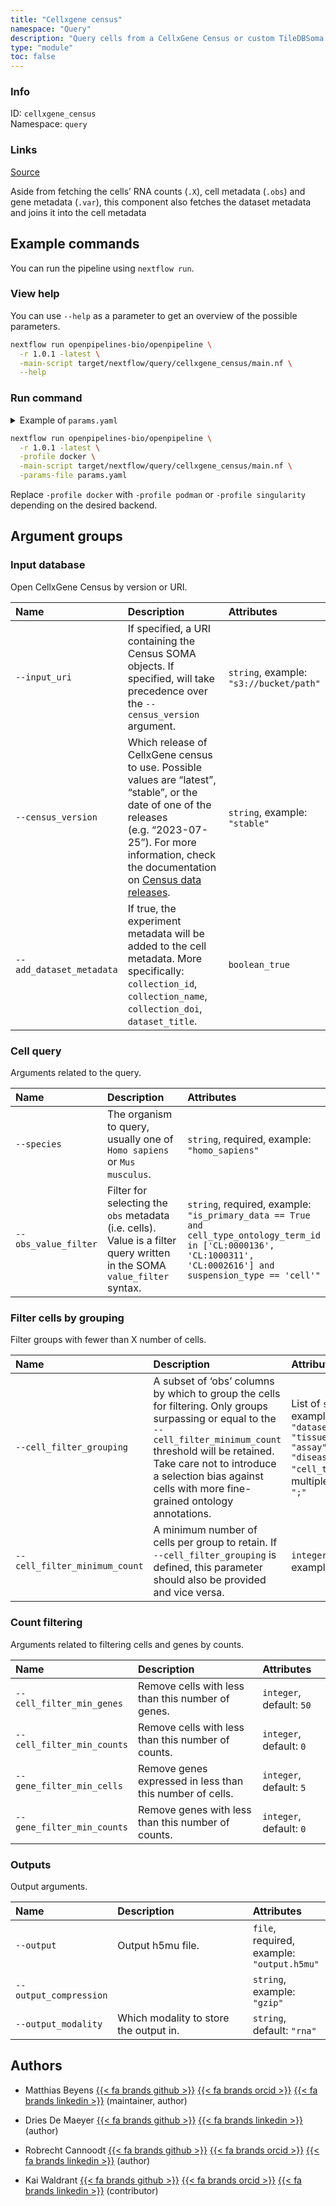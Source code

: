 ```yaml
---
title: "Cellxgene census"
namespace: "Query"
description: "Query cells from a CellxGene Census or custom TileDBSoma object."
type: "module"
toc: false
---
```


::: {.column-margin}

### Info

ID: `cellxgene_census`  
Namespace: `query`

### Links
[Source](https://github.com/openpipelines-bio/openpipeline/blob/1.0.1/src/query/cellxgene_census/config.vsh.yaml){.btn-action .btn-sm .btn-info .btn role="button"}

:::

Aside from fetching the cells' RNA counts (`.X`), cell metadata
(`.obs`) and gene metadata (`.var`), this component also fetches
the dataset metadata and joins it into the cell metadata

## Example commands

You can run the pipeline using `nextflow run`.

### View help

You can use `--help` as a parameter to get an overview of the possible parameters.

```bash
nextflow run openpipelines-bio/openpipeline \
  -r 1.0.1 -latest \
  -main-script target/nextflow/query/cellxgene_census/main.nf \
  --help
```

### Run command

<details>
<summary>Example of `params.yaml`</summary>
```yaml
# Outputs
# output: "$id.$key.output.h5mu"
# output_compression: "gzip"
output_modality: "rna"

# Input database
# input_uri: "s3://bucket/path"
# census_version: "stable"
add_dataset_metadata: false

# Cell query
species: # please fill in - example: "homo_sapiens"
obs_value_filter: # please fill in - example: "is_primary_data == True and cell_type_ontology_term_id in ['CL:0000136', 'CL:1000311', 'CL:0002616'] and suspension_type == 'cell'"

# Filter cells by grouping
# cell_filter_grouping: ["dataset_id", "tissue", "assay", "disease", "cell_type"]
# cell_filter_minimum_count: 100

# Count filtering
cell_filter_min_genes: 50
cell_filter_min_counts: 0
gene_filter_min_cells: 5
gene_filter_min_counts: 0

# Nextflow input-output arguments
publish_dir: # please fill in - example: "output/"
# param_list: "my_params.yaml"
```
</details>

```bash
nextflow run openpipelines-bio/openpipeline \
  -r 1.0.1 -latest \
  -profile docker \
  -main-script target/nextflow/query/cellxgene_census/main.nf \
  -params-file params.yaml
```

:::{.callout-note}
Replace `-profile docker` with `-profile podman` or `-profile singularity` depending on the desired backend.
:::

## Argument groups

### Input database

Open CellxGene Census by version or URI.


|Name                     |Description                                                                                                                                                                                                      |Attributes                              |
|:----------|:--------------------------------------------------|:--------------------|
|`--input_uri`            |If specified, a URI containing the Census SOMA objects. If specified, will take precedence over the `--census_version` argument.                                                                                 |`string`, example: `"s3://bucket/path"` |
|`--census_version`       |Which release of CellxGene census to use. Possible values are "latest", "stable", or the date of one of the releases (e.g. "2023-07-25"). For more information, check the documentation on [Census data releases](https://chanzuckerberg.github.io/cellxgene-census/cellxgene_census_docsite_data_release_info.html).|`string`, example: `"stable"`           |
|`--add_dataset_metadata` |If true, the experiment metadata will be added to the cell metadata. More specifically: `collection_id`, `collection_name`, `collection_doi`, `dataset_title`.                                                   |`boolean_true`                          |


### Cell query

Arguments related to the query.


|Name                 |Description                                                                                                              |Attributes                                                                                                                                                          |
|:----------|:--------------------------------------------------|:--------------------|
|`--species`          |The organism to query, usually one of `Homo sapiens` or `Mus musculus`.                                                  |`string`, required, example: `"homo_sapiens"`                                                                                                                       |
|`--obs_value_filter` |Filter for selecting the `obs` metadata (i.e. cells). Value is a filter query written in the SOMA `value_filter` syntax. |`string`, required, example: `"is_primary_data == True and cell_type_ontology_term_id in ['CL:0000136', 'CL:1000311', 'CL:0002616'] and suspension_type == 'cell'"` |


### Filter cells by grouping

Filter groups with fewer than X number of cells.


|Name                          |Description                                                                                                                                                                                                                                                                  |Attributes                                                                                                |
|:----------|:--------------------------------------------------|:--------------------|
|`--cell_filter_grouping`      |A subset of 'obs' columns by which to group the cells for filtering. Only groups surpassing or equal to the `--cell_filter_minimum_count` threshold will be retained. Take care not to introduce a selection bias against cells with more fine-grained ontology annotations. |List of `string`, example: `"dataset_id", "tissue", "assay", "disease", "cell_type"`, multiple_sep: `";"` |
|`--cell_filter_minimum_count` |A minimum number of cells per group to retain. If `--cell_filter_grouping` is defined, this parameter should also be provided and vice versa.                                                                                                                                |`integer`, example: `100`                                                                                 |


### Count filtering

Arguments related to filtering cells and genes by counts.


|Name                       |Description                                               |Attributes               |
|:----------|:--------------------------------------------------|:--------------------|
|`--cell_filter_min_genes`  |Remove cells with less than this number of genes.         |`integer`, default: `50` |
|`--cell_filter_min_counts` |Remove cells with less than this number of counts.        |`integer`, default: `0`  |
|`--gene_filter_min_cells`  |Remove genes expressed in less than this number of cells. |`integer`, default: `5`  |
|`--gene_filter_min_counts` |Remove genes with less than this number of counts.        |`integer`, default: `0`  |


### Outputs

Output arguments.


|Name                   |Description                            |Attributes                                 |
|:----------|:--------------------------------------------------|:--------------------|
|`--output`             |Output h5mu file.                      |`file`, required, example: `"output.h5mu"` |
|`--output_compression` |                                       |`string`, example: `"gzip"`                |
|`--output_modality`    |Which modality to store the output in. |`string`, default: `"rna"`                 |

## Authors


  * Matthias Beyens [{{< fa brands github >}}](https://github.com/MatthiasBeyens) [{{< fa brands orcid >}}](https://orcid.org/0000-0003-3304-0706) [{{< fa brands linkedin >}}](https://linkedin.com/in/mbeyens) (maintainer, author)

  * Dries De Maeyer [{{< fa brands github >}}](https://github.com/ddemaeyer) [{{< fa brands linkedin >}}](https://linkedin.com/in/dries-de-maeyer-b46a814) (author)

  * Robrecht Cannoodt [{{< fa brands github >}}](https://github.com/rcannood) [{{< fa brands orcid >}}](https://orcid.org/0000-0003-3641-729X) [{{< fa brands linkedin >}}](https://linkedin.com/in/robrechtcannoodt) (author)

  * Kai Waldrant [{{< fa brands github >}}](https://github.com/KaiWaldrant) [{{< fa brands orcid >}}](https://orcid.org/0009-0003-8555-1361) [{{< fa brands linkedin >}}](https://linkedin.com/in/kaiwaldrant) (contributor)

